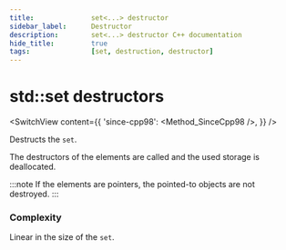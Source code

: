```yaml
---
title:				set<...> destructor
sidebar_label:		Destructor
description:		set<...> destructor C++ documentation
hide_title:			true
tags:				[set, destruction, destructor]
---
```



<!-- destructors -->

# std::set destructors

<SwitchView content={{
        'since-cpp98': <Method_SinceCpp98 />,
}} />

Destructs the `set`.

The destructors of the elements are called and the used storage is deallocated. 

:::note
If the elements are pointers, the pointed-to objects are not destroyed.
:::

### Complexity

Linear in the size of the `set`.